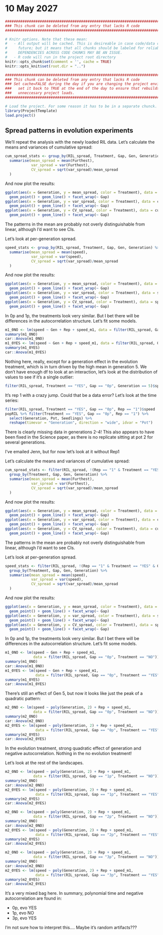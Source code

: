 # 10 May 2027
```r
#######################################################################################
### This chunk can be deleted from any entry that lacks R code                      ###
#######################################################################################

# Knitr options. Note that these mean:
#   - All output will be cached. This is desireable in case code/data changes in the 
#     future; but it means that all chunks should be labeled for reliable behavior. 
#     DEPENDENCIES ACROSS CODE CHUNKS MAY BE AN ISSUE.
#   - R code will run in the project root directory
knitr::opts_chunk$set(comment = '', cache = TRUE)
knitr::opts_knit$set(root.dir = "..")
```
```r
#######################################################################################
### This chunk can be deleted from any entry that lacks R code                      ###
### Set cache=FALSE during the day if you are changing the project environment;     ###
###   set it back to TRUE at the end of the day to ensure that rebuilds don't do    ###
###   unneccesary project loads.                                                    ###
#######################################################################################

# Load the project. For some reason it has to be in a separate chunck.
library(ProjectTemplate)
load.project()
```

## Spread patterns in evolution experiments
We'll repeat the analysis with the newly loaded RIL data.
Let's calculate the means and variances of cumulative spread:
```r
cum_spread_stats <- group_by(RIL_spread, Treatment, Gap, Gen, Generation) %>%
  summarise(mean_spread = mean(Furthest),
            var_spread = var(Furthest),
            CV_spread = sqrt(var_spread)/mean_spread
  )
```

And now plot the results:
```r
ggplot(aes(x = Generation, y = mean_spread, color = Treatment), data = cum_spread_stats) +
  geom_point() + geom_line() + facet_wrap(~ Gap)
ggplot(aes(x = Generation, y = var_spread, color = Treatment), data = cum_spread_stats) +
  geom_point() + geom_line() + facet_wrap(~ Gap)
ggplot(aes(x = Generation, y = CV_spread, color = Treatment), data = cum_spread_stats) +
  geom_point() + geom_line() + facet_wrap(~ Gap)
```

The patterns in the mean are probably not overly distinguishable from linear, although I'd want to see CIs.

Let's look at per-generation spread.

```r
speed_stats <- group_by(RIL_spread, Treatment, Gap, Gen, Generation) %>%
  summarise(mean_spread = mean(speed),
            var_spread = var(speed),
            CV_spread = sqrt(var_spread)/mean_spread
  )
```

And now plot the results:
```r
ggplot(aes(x = Generation, y = mean_spread, color = Treatment), data = speed_stats) +
  geom_point() + geom_line() + facet_wrap(~ Gap)
ggplot(aes(x = Generation, y = var_spread, color = Treatment), data = speed_stats) +
  geom_point() + geom_line() + facet_wrap(~ Gap)
ggplot(aes(x = Generation, y = CV_spread, color = Treatment), data = speed_stats) +
  geom_point() + geom_line() + facet_wrap(~ Gap)
```

In 0p and 1p, the treatments look very similar. But I bet there will be differences in the autocorrelation structure. Let's fit some models.

```r
m1_0NO <- lm(speed ~ Gen + Rep + speed_m1, data = filter(RIL_spread, Gap == "0p", Treatment == "NO"))
summary(m1_0NO)
car::Anova(m1_0NO)
m1_0YES <- lm(speed ~ Gen + Rep + speed_m1, data = filter(RIL_spread, Gap == "0p", Treatment == "YES"))
summary(m1_0YES)
car::Anova(m1_0YES)
```

Nothing here, really, except for a generation effect in the evolution treatment, which is in turn driven by the high mean in generation 5. We don't have enough df to look at an interaction, let's look at the distribution of values to see if it's a single outlier:
```r
filter(RIL_spread, Treatment == "YES", Gap == "0p", Generation == 5)$speed
```
It's rep 1 with a crazy jump. Could that be a data error? Let's look at the time series:
```r
filter(RIL_spread, Treatment == "YES", Gap == "0p", Rep == "1")$speed
popRIL %>% filter(Treatment == "YES", Gap == "0p", Rep == "1") %>%
  select(Generation, Pot, Seedlings) %>%
  reshape(timevar = "Generation", direction = "wide", idvar = "Pot")
```

There is clearly missing data in generations 2-4! This also appears to have been fixed in the Science paper, as there is no replicate sitting at pot 2 for several generations.

I've emailed Jenn, but for now let's look at it without Rep1


Let's calculate the means and variances of cumulative spread:
```r
cum_spread_stats <- filter(RIL_spread, !(Rep == "1" & Treatment == "YES" & Gap == "0p")) %>%
  group_by(Treatment, Gap, Gen, Generation) %>%
  summarise(mean_spread = mean(Furthest),
            var_spread = var(Furthest),
            CV_spread = sqrt(var_spread)/mean_spread
  )
```

And now plot the results:
```r
ggplot(aes(x = Generation, y = mean_spread, color = Treatment), data = cum_spread_stats) +
  geom_point() + geom_line() + facet_wrap(~ Gap)
ggplot(aes(x = Generation, y = var_spread, color = Treatment), data = cum_spread_stats) +
  geom_point() + geom_line() + facet_wrap(~ Gap)
ggplot(aes(x = Generation, y = CV_spread, color = Treatment), data = cum_spread_stats) +
  geom_point() + geom_line() + facet_wrap(~ Gap)
```

The patterns in the mean are probably not overly distinguishable from linear, although I'd want to see CIs.

Let's look at per-generation spread.

```r
speed_stats <- filter(RIL_spread, !(Rep == "1" & Treatment == "YES" & Gap == "0p")) %>%
  group_by(Treatment, Gap, Gen, Generation) %>%
  summarise(mean_spread = mean(speed),
            var_spread = var(speed),
            CV_spread = sqrt(var_spread)/mean_spread
  )
```

And now plot the results:
```r
ggplot(aes(x = Generation, y = mean_spread, color = Treatment), data = speed_stats) +
  geom_point() + geom_line() + facet_wrap(~ Gap)
ggplot(aes(x = Generation, y = var_spread, color = Treatment), data = speed_stats) +
  geom_point() + geom_line() + facet_wrap(~ Gap)
ggplot(aes(x = Generation, y = CV_spread, color = Treatment), data = speed_stats) +
  geom_point() + geom_line() + facet_wrap(~ Gap)
```

In 0p and 1p, the treatments look very similar. But I bet there will be differences in the autocorrelation structure. Let's fit some models.

```r
m1_0NO <- lm(speed ~ Gen + Rep + speed_m1, 
             data = filter(RIL_spread, Gap == "0p", Treatment == "NO"))
summary(m1_0NO)
car::Anova(m1_0NO)
m1_0YES <- lm(speed ~ Gen + Rep + speed_m1, 
              data = filter(RIL_spread, Gap == "0p", Treatment == "YES", Rep != "1"))
summary(m1_0YES)
car::Anova(m1_0YES)
```
There's still an effect of Gen 5, but now it looks like just the peak of a quadratic pattern:
```r
m2_0NO <- lm(speed ~ poly(Generation, 2) + Rep + speed_m1, 
             data = filter(RIL_spread, Gap == "0p", Treatment == "NO"))
summary(m2_0NO)
car::Anova(m2_0NO)
m2_0YES <- lm(speed ~ poly(Generation, 2) + Rep + speed_m1, 
              data = filter(RIL_spread, Gap == "0p", Treatment == "YES", Rep != "1"))
summary(m2_0YES)
car::Anova(m2_0YES)
```
In the evolution treatment, strong quadratic effect of generation and negative autocorrelation. Nothing in the no evolution treatment!

Let's look at the rest of the landscapes.

```r
m2_0NO <- lm(speed ~ poly(Generation, 2) + Rep + speed_m1, 
             data = filter(RIL_spread, Gap == "1p", Treatment == "NO"))
summary(m2_0NO)
car::Anova(m2_0NO)
m2_0YES <- lm(speed ~ poly(Generation, 2) + Rep + speed_m1, 
              data = filter(RIL_spread, Gap == "1p", Treatment == "YES", Rep != "1"))
summary(m2_0YES)
car::Anova(m2_0YES)
```

```r
m2_0NO <- lm(speed ~ poly(Generation, 2) + Rep + speed_m1, 
             data = filter(RIL_spread, Gap == "2p", Treatment == "NO"))
summary(m2_0NO)
car::Anova(m2_0NO)
m2_0YES <- lm(speed ~ poly(Generation, 2) + Rep + speed_m1, 
              data = filter(RIL_spread, Gap == "2p", Treatment == "YES", Rep != "1"))
summary(m2_0YES)
car::Anova(m2_0YES)
```


```r
m2_0NO <- lm(speed ~ poly(Generation, 2) + Rep + speed_m1, 
             data = filter(RIL_spread, Gap == "3p", Treatment == "NO"))
summary(m2_0NO)
car::Anova(m2_0NO)
m2_0YES <- lm(speed ~ poly(Generation, 2) + Rep + speed_m1, 
              data = filter(RIL_spread, Gap == "3p", Treatment == "YES", Rep != "1"))
summary(m2_0YES)
car::Anova(m2_0YES)
```

It's a very mixed bag here. In summary, polynomial time and negative autocorrelation are found in:

- 0p, evo YES
- 1p, evo NO
- 3p, evo YES

I'm not sure how to interpret this.... Maybe it's random artifacts???
